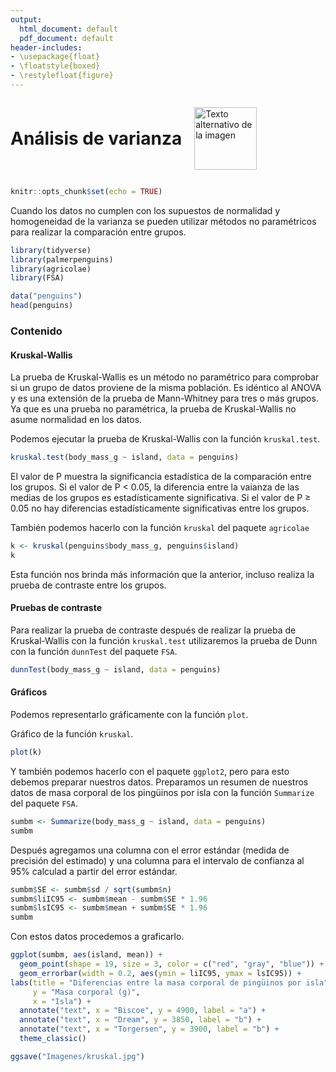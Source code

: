 ```yaml
---
output:
  html_document: default
  pdf_document: default
header-includes:
- \usepackage{float}
- \floatstyle{boxed}
- \restylefloat{figure}
---
```


<div style="display:flex; align-items:center;">
  <h1 style="margin:0;">Análisis de varianza</h1>
  <img src="Imagenes/HNBI_LOGO1.jpeg" alt="Texto alternativo de la imagen" style="width:100px; margin-left:20px;">
</div>

```r
knitr::opts_chunk$set(echo = TRUE)
```

Cuando los datos no cumplen con los supuestos de normalidad y homogeneidad de la varianza se pueden utilizar métodos no paramétricos para realizar la comparación entre grupos.

```r
library(tidyverse)
library(palmerpenguins)
library(agricolae)
library(FSA)
```

```r
data("penguins")
head(penguins)
```

### Contenido{.tabset .tabset-pills}

#### Kruskal-Wallis

La prueba de Kruskal-Wallis es un método no paramétrico para comprobar si un grupo de datos proviene de la misma población. Es idéntico al ANOVA y es una extensión de la prueba de Mann-Whitney para tres o más grupos.
Ya que es una prueba no paramétrica, la prueba de Kruskal-Wallis no asume normalidad en los datos.

Podemos ejecutar la prueba de Kruskal-Wallis con la función `kruskal.test`.

```r
kruskal.test(body_mass_g ~ island, data = penguins)
```

El valor de P muestra la significancia estadística de la comparación entre los grupos. Si el valor de P < 0.05, la diferencia entre la vaianza de las medias de los grupos es estadísticamente significativa. Si el valor de P ≥ 0.05 no hay diferencias estadísticamente significativas entre los grupos.

También podemos hacerlo con la función `kruskal` del paquete `agricolae`

```r
k <- kruskal(penguins$body_mass_g, penguins$island)
k
```

Esta función nos brinda más información que la anterior, incluso realiza la prueba de contraste entre los grupos.

#### Pruebas de contraste

Para realizar la prueba de contraste después de realizar la prueba de Kruskal-Wallis con la función `kruskal.test` utilizaremos la prueba de Dunn con la función `dunnTest` del paquete `FSA`.

```r
dunnTest(body_mass_g ~ island, data = penguins)
```

#### Gráficos

Podemos representarlo gráficamente con la función `plot`.

Gráfico de la función `kruskal`.

```r
plot(k)
```

Y también podemos hacerlo con el paquete `ggplot2`, pero para esto debemos preparar nuestros datos.
Preparamos un resumen de nuestros datos de masa corporal de los pingüinos por isla con la función `Summarize` del paquete `FSA`.

```r
sumbm <- Summarize(body_mass_g ~ island, data = penguins)
sumbm
```

Después agregamos una columna con el error estándar (medida de precisión del estimado) y una columna para el intervalo de confianza al 95% calculad a partir del error estándar.

```r
sumbm$SE <- sumbm$sd / sqrt(sumbm$n)
sumbm$liIC95 <- sumbm$mean - sumbm$SE * 1.96
sumbm$lsIC95 <- sumbm$mean + sumbm$SE * 1.96
sumbm
```

Con estos datos procedemos a graficarlo.

```r
ggplot(sumbm, aes(island, mean)) +
  geom_point(shape = 19, size = 3, color = c("red", "gray", "blue")) +
  geom_errorbar(width = 0.2, aes(ymin = liIC95, ymax = lsIC95)) +
labs(title = "Diferencias entre la masa corporal de pingüinos por isla",
     y = "Masa corporal (g)",
     x = "Isla") +
  annotate("text", x = "Biscoe", y = 4900, label = "a") +
  annotate("text", x = "Dream", y = 3850, label = "b") +
  annotate("text", x = "Torgersen", y = 3900, label = "b") +
  theme_classic()
```

```r
ggsave("Imagenes/kruskal.jpg")
```